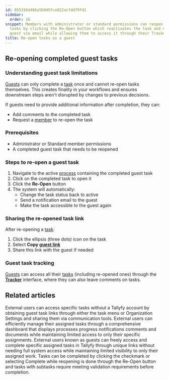 ```yaml
---
id: 055316d466a5b945fce822acfdd79fd1
sidebar:
  order: 16
snippet: Members with administrator or standard permissions can reopen completed guest
  tasks by clicking the Re-Open button which reactivates the task and notifies the
  guest via email while allowing them to access it through their Tracker interface.
title: Re-open tasks as a guest
---
```


## Re-opening completed guest tasks

### Understanding guest task limitations

[Guests](/products/pro/documenting/guests/) can only complete a [task](/products/pro/tracking-and-tasks/tasks/) once and cannot re-open tasks themselves. This creates finality in your workflows and ensures downstream steps aren't disrupted by changes to previous decisions.

If guests need to provide additional information after completion, they can:
- Add comments to the completed task
- Request a [member](/products/pro/documenting/members/) to re-open the task

### Prerequisites
- Administrator or Standard member permissions
- A completed guest task that needs to be reopened

### Steps to re-open a guest task

1. Navigate to the active [process](/products/pro/tracking-and-tasks/processes/) containing the completed guest task
2. Click on the completed task to open it
3. Click the **Re-Open** button
4. The system will automatically:
   - Change the task status back to active
   - Send a notification email to the guest
   - Make the task accessible to the guest again

### Sharing the re-opened task link

After re-opening a [task](/products/pro/tracking-and-tasks/tasks/):

1. Click the ellipsis (three dots) icon on the task
2. Select **Copy [guest link](/products/pro/documenting/guests/how-to-find-a-guest-task-link-in-tallyfy/)**
3. Share this link with the guest if needed

### Guest task tracking

[Guests](/products/pro/documenting/guests/) can access all their [tasks](/products/pro/tracking-and-tasks/tasks/) (including re-opened ones) through the **[Tracker](/products/pro/tracking-and-tasks/tracker-view/)** interface, where they can also leave comments on tasks.

<lite-vimeo videoid="333173184"></lite-vimeo>


## Related articles
<CardGrid>
<LinkTitleCard header="<b>Guests > Get a guest's unique link</b>" href="/products/pro/documenting/guests/how-to-find-a-guest-task-link-in-tallyfy/" > External users can access specific tasks without a Tallyfy account by obtaining guest task links through either the task menu or Organization Settings and sharing them via communication tools. </LinkTitleCard>
<LinkTitleCard header="<b>Guests > The guest view</b>" href="/products/pro/documenting/guests/how-can-guests-monitor-their-processes-on-tallyfy/" > External users can efficiently manage their assigned tasks through a comprehensive dashboard that displays processes progress notifications comments and documents while maintaining limited access to only their specific assignments. </LinkTitleCard>
<LinkTitleCard header="<b>Guests > What is a guest</b>" href="/products/pro/documenting/guests/what-is-a-guest/" > External users known as guests can freely access and complete specific assigned tasks in Tallyfy through unique links without needing full system access while maintaining limited visibility to only their assigned work. </LinkTitleCard>
<LinkTitleCard header="<b>Tasks > Complete or reopen tasks</b>" href="/products/pro/tracking-and-tasks/tasks/how-can-i-complete-or-reopen-tasks-in-tallyfy/" > Tasks can be completed by clicking the checkmark or selecting Complete while reopening is done through the Re-Open button and tasks with subtasks require meeting validation requirements before completion. </LinkTitleCard>
</CardGrid>
